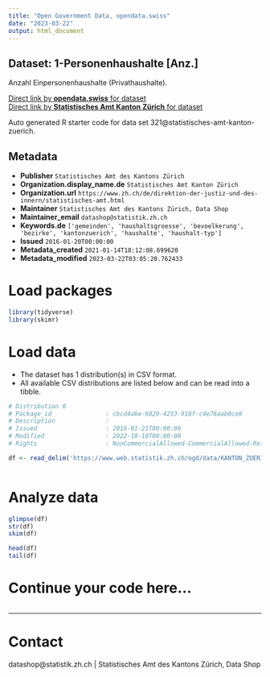 ```yaml
---
title: "Open Government Data, opendata.swiss"
date: "2023-03-22"
output: html_document
---
```


## Dataset: 1-Personenhaushalte [Anz.]

Anzahl Einpersonenhaushalte (Privathaushalte).

[Direct link by **opendata.swiss** for dataset](https://opendata.swiss/de/dataset/1-personenhaushalte-anz)<br>
[Direct link by **Statistisches Amt Kanton Zürich** for dataset](https://www.zh.ch/de/politik-staat/gemeinden/gemeindeportraet.html)

Auto generated R starter code for data set 321@statistisches-amt-kanton-zuerich.

## Metadata

- **Publisher** `Statistisches Amt des Kantons Zürich`
- **Organization.display_name.de** `Statistisches Amt Kanton Zürich`
- **Organization.url** `https://www.zh.ch/de/direktion-der-justiz-und-des-innern/statistisches-amt.html`
- **Maintainer** `Statistisches Amt des Kantons Zürich, Data Shop`
- **Maintainer_email** `datashop@statistik.zh.ch`
- **Keywords.de** `['gemeinden', 'haushaltsgroesse', 'bevoelkerung', 'bezirke', 'kantonzuerich', 'haushalte', 'haushalt-typ']`
- **Issued** `2016-01-20T00:00:00`
- **Metadata_created** `2021-01-14T18:12:08.699620`
- **Metadata_modified** `2023-03-22T03:05:20.762433`


# Load packages

```r

library(tidyverse)
library(skimr)

```

# Load data

-   The dataset has 1 distribution(s) in CSV format.
-   All available CSV distributions are listed below and can be read into a tibble.

```r

# Distribution 0
# Package_id               : cbcd4a6e-6829-4253-918f-c4e76aab0ce8
# Description              : 
# Issued                   : 2016-01-21T00:00:00
# Modified                 : 2022-10-10T00:00:00
# Rights                   : NonCommercialAllowed-CommercialAllowed-ReferenceRequired

df <- read_delim('https://www.web.statistik.zh.ch/ogd/data/KANTON_ZUERICH_450.csv')



```

# Analyze data

```r

glimpse(df)
str(df)
skim(df)

head(df)
tail(df)

```

# Continue your code here...

```r

```

------------------------------------------------------------------------

# Contact

datashop@statistik.zh.ch | Statistisches Amt des Kantons Zürich, Data Shop
